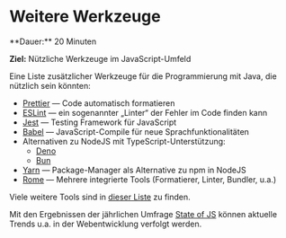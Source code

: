 
# Weitere Werkzeuge

<Callout>  
  **Dauer:** 20 Minuten

  **Ziel:** Nützliche Werkzeuge im JavaScript-Umfeld
</Callout>

Eine Liste zusätzlicher Werkzeuge für die
Programmierung mit Java, die nützlich sein
könnten:

- [Prettier](https://prettier.io) &mdash; Code automatisch formatieren
- [ESLint](https://eslint.org/) &mdash; ein sogenannter „Linter“ der Fehler im Code finden kann
- [Jest](https://jestjs.io/) &mdash; Testing Framework für JavaScript
- [Babel](https://babeljs.io/) &mdash; JavaScript-Compile für neue Sprachfunktionalitäten
- Alternativen zu NodeJS mit TypeScript-Unterstützung:
  - [Deno](https://deno.land/)
  - [Bun](https://bun.sh)
- [Yarn](https://yarnpkg.com/) &mdash; Package-Manager als Alternative zu npm in NodeJS
- [Rome](https://rome.tools/) &mdash; Mehrere integrierte Tools (Formatierer, Linter, Bundler, u.a.)

Viele weitere Tools sind in [dieser Liste](https://github.com/sorrycc/awesome-javascript) zu finden.

Mit den Ergebnissen der jährlichen Umfrage
[State of JS](https://stateofjs.com) können 
aktuelle Trends u.a. in der Webentwicklung
verfolgt werden.